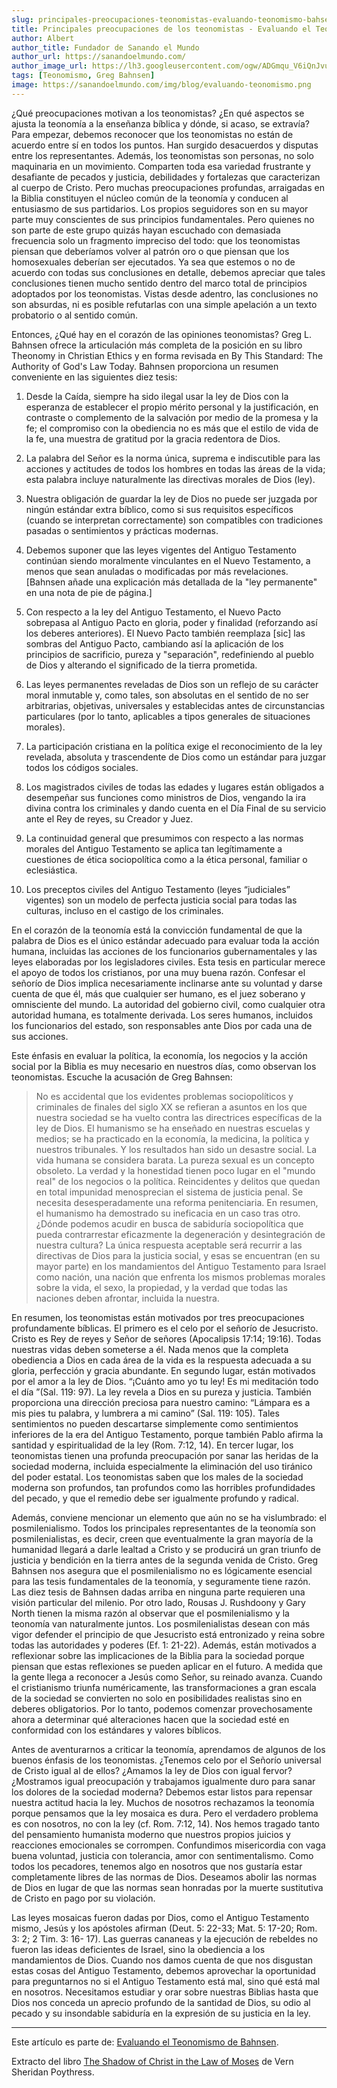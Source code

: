 ```yaml
---
slug: principales-preocupaciones-teonomistas-evaluando-teonomismo-bahsen-vern-poythress
title: Principales preocupaciones de los teonomistas - Evaluando el Teonomismo de Bahnsen
author: Albert
author_title: Fundador de Sanando el Mundo
author_url: https://sanandoelmundo.com/
author_image_url: https://lh3.googleusercontent.com/ogw/ADGmqu_V6iQnJvuIOUFQJ8ebZQW6vvBd8lk0fipmF92Z
tags: [Teonomismo, Greg Bahnsen]
image: https://sanandoelmundo.com/img/blog/evaluando-teonomismo.png
---
```



<Redirect to="/articles/evaluando-el-teonomismo-de-bahnsen" />


¿Qué preocupaciones motivan a los teonomistas? ¿En qué aspectos se ajusta la teonomía a la enseñanza bíblica y dónde, si acaso, se extravía? Para empezar, debemos reconocer que los teonomistas no están de acuerdo entre sí en todos los puntos. Han surgido desacuerdos y disputas entre los representantes. Además, los teonomistas son personas, no solo maquinaria en un movimiento. Comparten toda esa variedad frustrante y desafiante de pecados y justicia, debilidades y fortalezas que caracterizan al cuerpo de Cristo. Pero muchas preocupaciones profundas, arraigadas en la Biblia constituyen el núcleo común de la teonomía y conducen al entusiasmo de sus partidarios. Los propios seguidores son en su mayor parte muy conscientes de sus principios fundamentales. Pero quienes no son parte de este grupo quizás hayan escuchado con demasiada frecuencia solo un fragmento impreciso del todo: que los teonomistas piensan que deberíamos volver al patrón oro o que piensan que los homosexuales deberían ser ejecutados. Ya sea que estemos o no de acuerdo con todas sus conclusiones en detalle, debemos apreciar que tales conclusiones tienen mucho sentido dentro del marco total de principios adoptados por los teonomistas. Vistas desde adentro, las conclusiones no son absurdas, ni es posible refutarlas con una simple apelación a un texto probatorio o al sentido común.

<!--truncate-->

Entonces, ¿Qué hay en el corazón de las opiniones teonomistas? Greg L. Bahnsen ofrece la articulación más completa de la posición en su libro Theonomy in Christian Ethics y en forma revisada en By This Standard: The Authority of God's Law Today. Bahnsen proporciona un resumen conveniente en las siguientes diez tesis:

1. Desde la Caída, siempre ha sido ilegal usar la ley de Dios con la esperanza de establecer el propio mérito personal y la justificación, en contraste o complemento de la salvación por medio de la promesa y la fe; el compromiso con la obediencia no es más que el estilo de vida de la fe, una muestra de gratitud por la gracia redentora de Dios.

2. La palabra del Señor es la norma única, suprema e indiscutible para las acciones y actitudes de todos los hombres en todas las áreas de la vida; esta palabra incluye naturalmente las directivas morales de Dios (ley).

3. Nuestra obligación de guardar la ley de Dios no puede ser juzgada por ningún estándar extra bíblico, como si sus requisitos específicos (cuando se interpretan correctamente) son compatibles con tradiciones pasadas o sentimientos y prácticas modernas.

4. Debemos suponer que las leyes vigentes del Antiguo Testamento continúan siendo moralmente vinculantes en el Nuevo Testamento, a menos que sean anuladas o modificadas por más revelaciones. [Bahnsen añade una explicación más detallada de la "ley permanente" en una nota de pie de página.]

5. Con respecto a la ley del Antiguo Testamento, el Nuevo Pacto sobrepasa al Antiguo Pacto en gloria, poder y finalidad (reforzando así los deberes anteriores). El Nuevo Pacto también reemplaza [sic] las sombras del Antiguo Pacto, cambiando así la aplicación de los principios de sacrificio, pureza y "separación", redefiniendo al pueblo de Dios y alterando el significado de la tierra prometida.

6. Las leyes permanentes reveladas de Dios son un reflejo de su carácter moral inmutable y, como tales, son absolutas en el sentido de no ser arbitrarias, objetivas, universales y establecidas antes de circunstancias particulares (por lo tanto, aplicables a tipos generales de situaciones morales).

7. La participación cristiana en la política exige el reconocimiento de la ley revelada, absoluta y trascendente de Dios como un estándar para juzgar todos los códigos sociales.

8. Los magistrados civiles de todas las edades y lugares están obligados a desempeñar sus funciones como ministros de Dios, vengando la ira divina contra los criminales y dando cuenta en el Día Final de su servicio ante el Rey de reyes, su Creador y Juez.

9. La continuidad general que presumimos con respecto a las normas morales del Antiguo Testamento se aplica tan legítimamente a cuestiones de ética sociopolítica como a la ética personal, familiar o eclesiástica.

10. Los preceptos civiles del Antiguo Testamento (leyes “judiciales” vigentes) son un modelo de perfecta justicia social para todas las culturas, incluso en el castigo de los criminales.

En el corazón de la teonomía está la convicción fundamental de que la palabra de Dios es el único estándar adecuado para evaluar toda la acción humana, incluidas las acciones de los funcionarios gubernamentales y las leyes elaboradas por los legisladores civiles. Esta tesis en particular merece el apoyo de todos los cristianos, por una muy buena razón. Confesar el señorío de Dios implica necesariamente inclinarse ante su voluntad y darse cuenta de que él, más que cualquier ser humano, es el juez soberano y omnisciente del mundo. La autoridad del gobierno civil, como cualquier otra autoridad humana, es totalmente derivada. Los seres humanos, incluidos los funcionarios del estado, son responsables ante Dios por cada una de sus acciones.

Este énfasis en evaluar la política, la economía, los negocios y la acción social por la Biblia es muy necesario en nuestros días, como observan los teonomistas. Escuche la acusación de Greg Bahnsen:

> No es accidental que los evidentes problemas sociopolíticos y criminales de finales del siglo XX se refieran a asuntos en los que nuestra sociedad se ha vuelto contra las directrices específicas de la ley de Dios. El humanismo se ha enseñado en nuestras escuelas y medios; se ha practicado en la economía, la medicina, la política y nuestros tribunales. Y los resultados han sido un desastre social. La vida humana se considera barata. La pureza sexual es un concepto obsoleto. La verdad y la honestidad tienen poco lugar en el "mundo real" de los negocios o la política. Reincidentes y delitos que quedan en total impunidad menosprecian el sistema de justicia penal. Se necesita desesperadamente una reforma penitenciaria. En resumen, el humanismo ha demostrado su ineficacia en un caso tras otro. ¿Dónde podemos acudir en busca de sabiduría sociopolítica que pueda contrarrestar eficazmente la degeneración y desintegración de nuestra cultura? La única respuesta aceptable será recurrir a las directivas de Dios para la justicia social, y esas se encuentran (en su mayor parte) en los mandamientos del Antiguo Testamento para Israel como nación, una nación que enfrenta los mismos problemas morales sobre la vida, el sexo, la propiedad, y la verdad que todas las naciones deben afrontar, incluida la nuestra.

En resumen, los teonomistas están motivados por tres preocupaciones profundamente bíblicas. El primero es el celo por el señorío de Jesucristo. Cristo es Rey de reyes y Señor de señores (Apocalipsis 17:14; 19:16). Todas nuestras vidas deben someterse a él. Nada menos que la completa obediencia a Dios en cada área de la vida es la respuesta adecuada a su gloria, perfección y gracia abundante. En segundo lugar, están motivados por el amor a la ley de Dios. “¡Cuánto amo yo tu ley! Es mi meditación todo el día ”(Sal. 119: 97). La ley revela a Dios en su pureza y justicia. También proporciona una dirección preciosa para nuestro camino: “Lámpara es a mis pies tu palabra, y lumbrera a mi camino” (Sal. 119: 105). Tales sentimientos no pueden descartarse simplemente como sentimientos inferiores de la era del Antiguo Testamento, porque también Pablo afirma la santidad y espiritualidad de la ley (Rom. 7:12, 14). En tercer lugar, los teonomistas tienen una profunda preocupación por sanar las heridas de la sociedad moderna, incluida especialmente la eliminación del uso tiránico del poder estatal. Los teonomistas saben que los males de la sociedad moderna son profundos, tan profundos como las horribles profundidades del pecado, y que el remedio debe ser igualmente profundo y radical.

Además, conviene mencionar un elemento que aún no se ha vislumbrado: el posmilenialismo. Todos los principales representantes de la teonomía son posmilenialistas, es decir, creen que eventualmente la gran mayoría de la humanidad llegará a darle lealtad a Cristo y se producirá un gran triunfo de justicia y bendición en la tierra antes de la segunda venida de Cristo. Greg Bahnsen nos asegura que el posmilenialismo no es lógicamente esencial para las tesis fundamentales de la teonomía, y seguramente tiene razón. Las diez tesis de Bahnsen dadas arriba en ninguna parte requieren una visión particular del milenio. Por otro lado, Rousas J. Rushdoony y Gary North tienen la misma razón al observar que el posmilenialismo y la teonomía van naturalmente juntos. Los posmilenialistas desean con más vigor defender el principio de que Jesucristo está entronizado y reina sobre todas las autoridades y poderes (Ef. 1: 21-22). Además, están motivados a reflexionar sobre las implicaciones de la Biblia para la sociedad porque piensan que estas reflexiones se pueden aplicar en el futuro. A medida que la gente llega a reconocer a Jesús como Señor, su reinado avanza. Cuando el cristianismo triunfa numéricamente, las transformaciones a gran escala de la sociedad se convierten no solo en posibilidades realistas sino en deberes obligatorios. Por lo tanto, podemos comenzar provechosamente ahora a determinar qué alteraciones hacen que la sociedad esté en conformidad con los estándares y valores bíblicos.

Antes de aventurarnos a criticar la teonomía, aprendamos de algunos de los buenos énfasis de los teonomistas. ¿Tenemos celo por el Señorío universal de Cristo igual al de ellos? ¿Amamos la ley de Dios con igual fervor? ¿Mostramos igual preocupación y trabajamos igualmente duro para sanar los dolores de la sociedad moderna? Debemos estar listos para repensar nuestra actitud hacia la ley. Muchos de nosotros rechazamos la teonomía porque pensamos que la ley mosaica es dura. Pero el verdadero problema es con nosotros, no con la ley (cf. Rom. 7:12, 14). Nos hemos tragado tanto del pensamiento humanista moderno que nuestros propios juicios y reacciones emocionales se corrompen. Confundimos misericordia con vaga buena voluntad, justicia con tolerancia, amor con sentimentalismo. Como todos los pecadores, tenemos algo en nosotros que nos gustaría estar completamente libres de las normas de Dios. Deseamos abolir las normas de Dios en lugar de que las normas sean honradas por la muerte sustitutiva de Cristo en pago por su violación.

Las leyes mosaicas fueron dadas por Dios, como el Antiguo Testamento mismo, Jesús y los apóstoles afirman (Deut. 5: 22-33; Mat. 5: 17-20; Rom. 3: 2; 2 Tim. 3: 16- 17). Las guerras cananeas y la ejecución de rebeldes no fueron las ideas deficientes de Israel, sino la obediencia a los mandamientos de Dios. Cuando nos damos cuenta de que nos disgustan estas cosas del Antiguo Testamento, debemos aprovechar la oportunidad para preguntarnos no si el Antiguo Testamento está mal, sino qué está mal en nosotros. Necesitamos estudiar y orar sobre nuestras Biblias hasta que Dios nos conceda un aprecio profundo de la santidad de Dios, su odio al pecado y su insondable sabiduría en la expresión de su justicia en la ley.

---------

Este artículo es parte de: [Evaluando el Teonomismo de Bahnsen](/blog/evaluando-teonomismo-bahsen-vern-poythress).

<div className="alert alert--secondary" role="info">
  Extracto del libro <a href="https://frame-poythress.org/ebooks/the-shadow-of-christ-in-the-law-of-moses/">The Shadow of Christ in the Law of Moses</a> de Vern Sheridan Poythress.
</div>